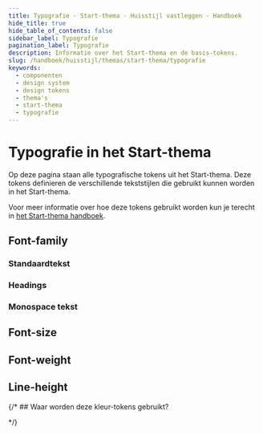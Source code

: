 ```yaml
---
title: Typografie · Start-thema · Huisstijl vastleggen · Handboek
hide_title: true
hide_table_of_contents: false
sidebar_label: Typografie
pagination_label: Typografie
description: Informatie over het Start-thema en de basis-tokens.
slug: /handboek/huisstijl/themas/start-thema/typografie
keywords:
  - componenten
  - design system
  - design tokens
  - thema's
  - start-thema
  - typografie
---
```



# Typografie in het Start-thema

<Paragraph lead>
  Op deze pagina staan alle typografische tokens uit het Start-thema. Deze tokens definieren de verschillende
  tekststijlen die gebruikt kunnen worden in het Start-thema.
</Paragraph>

Voor meer informatie over hoe deze tokens gebruikt worden kun je terecht in [het Start-thema handboek](/handboek/huisstijl/themas/start-thema).

## Font-family

### Standaardtekst

<CommonDesignTokensTable type="text" item="font-family" subitem="default" />

### Headings

<CommonDesignTokensTable type="heading" item="font-family" />

### Monospace tekst

<CommonDesignTokensTable type="text" item="font-family" subitem="monospace" />

## Font-size

<CommonDesignTokensTable type="text" item="font-size" />

## Font-weight

<CommonDesignTokensTable type="text" item="font-weight" />

## Line-height

<CommonDesignTokensTable type="text" item="line-height" />

{/\* ## Waar worden deze kleur-tokens gebruikt?

<TokenUses tokenType="text" /> */}
